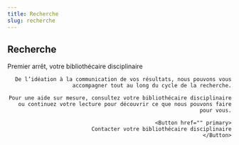 ```yaml
---
title: Recherche
slug: recherche
---
```



<Section>

# Recherche

</Section>

<Section bg='bleu600'>
  <CallToAction1 image={toto} align="right">
    <Typography component="h2" variant="h2">Premier arrêt, votre bibliothécaire disciplinaire</Typography>

    De l’idéation à la communication de vos résultats, nous pouvons vous accompagner tout au long du cycle de la recherche.

    Pour une aide sur mesure, consultez votre bibliothécaire disciplinaire ou continuez votre lecture pour découvrir ce que nous pouvons faire pour vous.

    <Button href="" primary>
      Contacter votre bibliothécaire disciplinaire
    </Button>

  </CallToAction1>
</Section>
